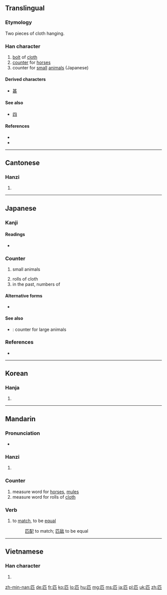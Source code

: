 {{also|疋}}
==Translingual==

===Etymology===
{{Han etyl}}

{{liushu|p}} Two pieces of cloth hanging.

===Han character===
{{Han char|rn=23|rad=匸|as=02|sn=4|four=7171<sub>1</sub>|canj=尸金 (SC)|ids=⿷[[匚]][[儿]]}}

# [[bolt]] of [[cloth]]
# [[counter]] for [[horse]]s
# counter for [[small]] [[animal]]s (Japanese)

====Derived characters====
* [[甚]]

====See also====
* [[四]]

====References====
* {{Han ref|kx=0154.360|dkj=02673|dj=0347.110|hdz=10081.060|uh=5339|ud=21305|bh=A4C7|bd=42183}}
* {{cite web
| url = http://www.kanjinetworks.com/eng/kanji-dictionary/online-kanji-etymology-dictionary.cfm?kanji_id=PAT08
| title = 匹
| work = An Etymological Dictionary of Chinese Character Interpretations
| author = Lawrence J. Howell, Hikaru Morimoto    
| language = Japanese/English
| accessdate = 2014-03-16}}

----

==Cantonese==

===Hanzi===
{{yue-hanzi|jyut=[[pat1]]|y=[[pat1]]}}

# {{defn|lang=yue|sort=匸02}}

----

==Japanese==

===Kanji===
{{ja-kanji|grade=7|rs=匸02}}

====Readings====
* {{ja-readings|on=[[ひつ]] (hitsu), [[ひき]] (hiki)|kun=[[たぐい]] (tagui), [[たぐう]] (taguu)}}

===Counter===
{{ja-pos|ひき|counter}}

# small animals 
#: {{ja-usex|犬が'''一匹'''います。|いぬ が '''いっぴき''' います。|There is one dog.}}
# rolls of cloth
# in the past, numbers of {{ja-r|銭|せん}}

====Alternative forms====
* {{l|ja|疋}}

====See also====
* {{ja-r|頭|とう}}: counter for large animals

===References===
* {{R:Meikyo}}
----

==Korean==

===Hanja===
{{ko-hanja|hangeul=[[필]], [[목]]|rv=pil, mok|mr=p'il, mok}}

# {{defn|lang=ko|sort=匸02}}

----

==Mandarin==

===Pronunciation===
* {{audio|Zh-pi.ogg|Audio|lang=cmn}}

===Hanzi===
{{cmn-hanzi|pin=[[pǐ]] ([[pi3]])|wg=p'i<sup>3</sup>}}

# {{defn|lang=cmn|sort=匸02}}

===Counter===
{{cmn-cls|ts|pin=pǐ|pint=pi3|rs=匸02}}

# measure word for [[horses]], [[mules]]
# measure word for rolls of [[cloth]]

===Verb===
{{cmn-verb|ts|pin=pǐ|pint=pi3|rs=匸02}}

# to [[match]], to be [[equal]]
#: [[匹配]] to match; [[匹敌]] to be equal

----

==Vietnamese==

===Han character===
{{vi-hantu|[[thất]], [[sất]], [[sơ]], [[sớt]], [[sứt]], [[thớt]]|rs=匸02}}

# {{defn|lang=vi|sort=匸02}}

[[zh-min-nan:匹]]
[[de:匹]]
[[fr:匹]]
[[ko:匹]]
[[lo:匹]]
[[hu:匹]]
[[mg:匹]]
[[ms:匹]]
[[ja:匹]]
[[pl:匹]]
[[uk:匹]]
[[zh:匹]]